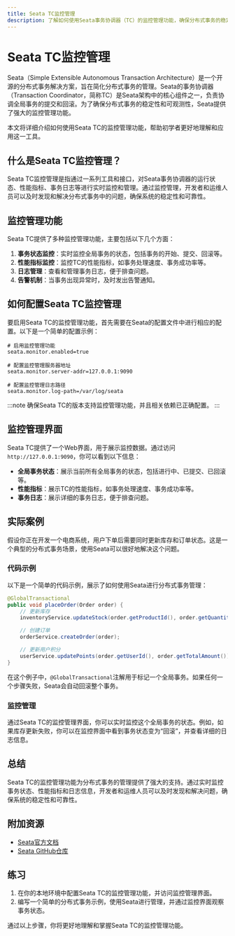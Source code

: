 ```yaml
---
title: Seata TC监控管理
description: 了解如何使用Seata事务协调器（TC）的监控管理功能，确保分布式事务的稳定性和可观测性。
---
```


# Seata TC监控管理

Seata（Simple Extensible Autonomous Transaction Architecture）是一个开源的分布式事务解决方案，旨在简化分布式事务的管理。Seata的事务协调器（Transaction Coordinator，简称TC）是Seata架构中的核心组件之一，负责协调全局事务的提交和回滚。为了确保分布式事务的稳定性和可观测性，Seata提供了强大的监控管理功能。

本文将详细介绍如何使用Seata TC的监控管理功能，帮助初学者更好地理解和应用这一工具。

## 什么是Seata TC监控管理？

Seata TC监控管理是指通过一系列工具和接口，对Seata事务协调器的运行状态、性能指标、事务日志等进行实时监控和管理。通过监控管理，开发者和运维人员可以及时发现和解决分布式事务中的问题，确保系统的稳定性和可靠性。

## 监控管理功能

Seata TC提供了多种监控管理功能，主要包括以下几个方面：

1. **事务状态监控**：实时监控全局事务的状态，包括事务的开始、提交、回滚等。
2. **性能指标监控**：监控TC的性能指标，如事务处理速度、事务成功率等。
3. **日志管理**：查看和管理事务日志，便于排查问题。
4. **告警机制**：当事务出现异常时，及时发出告警通知。

## 如何配置Seata TC监控管理

要启用Seata TC的监控管理功能，首先需要在Seata的配置文件中进行相应的配置。以下是一个简单的配置示例：

```properties
# 启用监控管理功能
seata.monitor.enabled=true

# 配置监控管理服务器地址
seata.monitor.server-addr=127.0.0.1:9090

# 配置监控管理日志路径
seata.monitor.log-path=/var/log/seata
```

:::note
确保Seata TC的版本支持监控管理功能，并且相关依赖已正确配置。
:::

## 监控管理界面

Seata TC提供了一个Web界面，用于展示监控数据。通过访问`http://127.0.0.1:9090`，你可以看到以下信息：

- **全局事务状态**：展示当前所有全局事务的状态，包括进行中、已提交、已回滚等。
- **性能指标**：展示TC的性能指标，如事务处理速度、事务成功率等。
- **事务日志**：展示详细的事务日志，便于排查问题。

## 实际案例

假设你正在开发一个电商系统，用户下单后需要同时更新库存和订单状态。这是一个典型的分布式事务场景，使用Seata可以很好地解决这个问题。

### 代码示例

以下是一个简单的代码示例，展示了如何使用Seata进行分布式事务管理：

```java
@GlobalTransactional
public void placeOrder(Order order) {
    // 更新库存
    inventoryService.updateStock(order.getProductId(), order.getQuantity());

    // 创建订单
    orderService.createOrder(order);

    // 更新用户积分
    userService.updatePoints(order.getUserId(), order.getTotalAmount());
}
```

在这个例子中，`@GlobalTransactional`注解用于标记一个全局事务。如果任何一个步骤失败，Seata会自动回滚整个事务。

### 监控管理

通过Seata TC的监控管理界面，你可以实时监控这个全局事务的状态。例如，如果库存更新失败，你可以在监控界面中看到事务状态变为“回滚”，并查看详细的日志信息。

## 总结

Seata TC的监控管理功能为分布式事务的管理提供了强大的支持。通过实时监控事务状态、性能指标和日志信息，开发者和运维人员可以及时发现和解决问题，确保系统的稳定性和可靠性。

## 附加资源

- [Seata官方文档](https://seata.io/zh-cn/docs/)
- [Seata GitHub仓库](https://github.com/seata/seata)

## 练习

1. 在你的本地环境中配置Seata TC的监控管理功能，并访问监控管理界面。
2. 编写一个简单的分布式事务示例，使用Seata进行管理，并通过监控界面观察事务状态。

通过以上步骤，你将更好地理解和掌握Seata TC的监控管理功能。